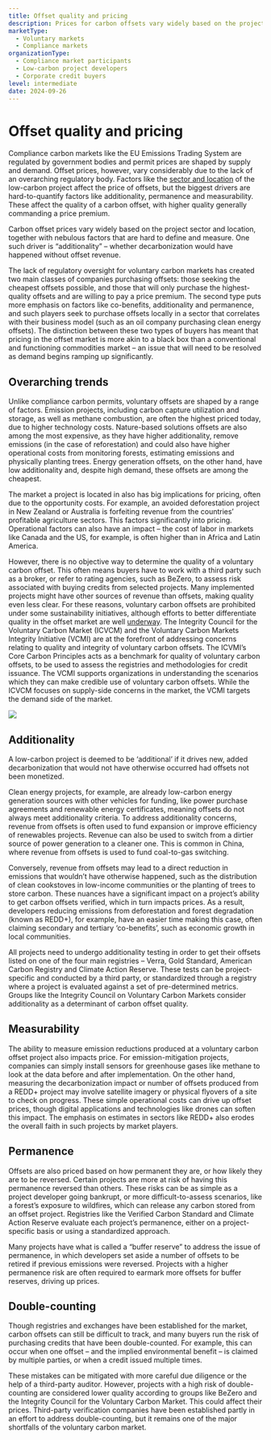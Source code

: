 ```yaml
---
title: Offset quality and pricing
description: Prices for carbon offsets vary widely based on the project sector and location, together with nebulous factors that are hard to define and measure. One such driver is project “additionality” – whether decarbonization would have happened without offset revenue.
marketType:
  - Voluntary markets
  - Compliance markets
organizationType:
  - Compliance market participants
  - Low-carbon project developers
  - Corporate credit buyers
level: intermediate
date: 2024-09-26
---
```


# Offset quality and pricing

Compliance carbon markets like the EU Emissions Trading System are regulated by government bodies and permit prices are shaped by supply and demand. Offset prices, however, vary considerably due to the lack of an overarching regulatory body. Factors like the [sector and location](/factsheets/voluntary-offset-supply) of the low-carbon project affect the price of offsets, but the biggest drivers are hard-to-quantify factors like additionality, permanence and measurability. These affect the quality of a carbon offset, with higher quality generally commanding a price premium.

<KeyMessage>
  Carbon offset prices vary widely based on the project sector and location,
  together with nebulous factors that are hard to define and measure. One such
  driver is “additionality” – whether decarbonization would have
  happened without offset revenue.
</KeyMessage>

The lack of regulatory oversight for voluntary carbon markets has created two main classes of companies purchasing offsets: those seeking the cheapest offsets possible, and those that will only purchase the highest-quality offsets and are willing to pay a price premium. The second type puts more emphasis on factors like co-benefits, additionality and permanence, and such players seek to purchase offsets locally in a sector that correlates with their business model (such as an oil company purchasing clean energy offsets). The distinction between these two types of buyers has meant that pricing in the offset market is more akin to a black box than a conventional and functioning commodities market – an issue that will need to be resolved as demand begins ramping up significantly.

## Overarching trends

Unlike compliance carbon permits, voluntary offsets are shaped by a range of factors. Emission projects, including carbon capture utilization and storage, as well as methane combustion, are often the highest priced today, due to higher technology costs. Nature-based solutions offsets are also among the most expensive, as they have higher additionality, remove emissions (in the case of reforestation) and could also have higher operational costs from monitoring forests, estimating emissions and physically planting trees. Energy generation offsets, on the other hand, have low additionality and, despite high demand, these offsets are among the cheapest.

The market a project is located in also has big implications for pricing, often due to the opportunity costs. For example, an avoided deforestation project in New Zealand or Australia is forfeiting revenue from the countries’ profitable agriculture sectors. This factors significantly into pricing. Operational factors can also have an impact – the cost of labor in markets like Canada and the US, for example, is often higher than in Africa and Latin America.

However, there is no objective way to determine the quality of a voluntary carbon offset. This often means buyers have to work with a third party such as a broker, or refer to rating agencies, such as BeZero, to assess risk associated with buying credits from selected projects. Many implemented projects might have other sources of revenue than offsets, making quality even less clear. For these reasons, voluntary carbon offsets are prohibited under some sustainability initiatives, although efforts to better differentiate quality in the offset market are well [underway](/factsheets/voluntary-offset-standards). The Integrity Council for the Voluntary Carbon Market (ICVCM) and the Voluntary Carbon Markets Integrity Initiative (VCMI) are at the forefront of addressing concerns relating to quality and integrity of voluntary carbon offsets. The ICVMI’s Core Carbon Principles acts as a benchmark for quality of voluntary carbon offsets, to be used to assess the registries and methodologies for credit issuance. The VCMI supports organizations in understanding the scenarios which they can make credible use of voluntary carbon offsets. While the ICVCM focuses on supply-side concerns in the market, the VCMI targets the demand side of the market.

<Image src="offset-quality-1.png" ratio={0} />

## Additionality

A low-carbon project is deemed to be ‘additional’ if it drives new, added decarbonization that would not have otherwise occurred had offsets not been monetized. 

Clean energy projects, for example, are already low-carbon energy generation sources with other vehicles for funding, like power purchase agreements and renewable energy certificates, meaning offsets do not always meet additionality criteria. To address additionality concerns, revenue from offsets is often used to fund expansion or improve efficiency of renewables projects. Revenue can also be used to switch from a dirtier source of power generation to a cleaner one. This is common in China, where revenue from offsets is used to fund coal-to-gas switching.

Conversely, revenue from offsets may lead to a direct reduction in emissions that wouldn’t have otherwise happened, such as the distribution of clean cookstoves in low-income communities or the planting of trees to store carbon. These nuances have a significant impact on a project’s ability to get carbon offsets verified, which in turn impacts prices. As a result, developers reducing emissions from deforestation and forest degradation (known as REDD+), for example, have an easier time making this case, often claiming secondary and tertiary ‘co-benefits’, such as economic growth in local communities.

All projects need to undergo additionality testing in order to get their offsets listed on one of the four main registries – Verra, Gold Standard, American Carbon Registry and Climate Action Reserve. These tests can be project-specific and conducted by a third party, or standardized through a registry where a project is evaluated against a set of pre-determined metrics. Groups like the Integrity Council on Voluntary Carbon Markets consider additionality as a determinant of carbon offset quality.

## Measurability

The ability to measure emission reductions produced at a voluntary carbon offset project also impacts price. For emission-mitigation projects, companies can simply install sensors for greenhouse gases like methane to look at the data before and after implementation. On the other hand, measuring the decarbonization impact or number of offsets produced from a REDD+ project may involve satellite imagery or physical flyovers of a site to check on progress. These simple operational costs can drive up offset prices, though digital applications and technologies like drones can soften this impact. The emphasis on estimates in sectors like REDD+ also erodes the overall faith in such projects by market players.

## Permanence

Offsets are also priced based on how permanent they are, or how likely they are to be reversed. Certain projects are more at risk of having this permanence reversed than others. These risks can be as simple as a project developer going bankrupt, or more difficult-to-assess scenarios, like a forest’s exposure to wildfires, which can release any carbon stored from an offset project. Registries like the Verified Carbon Standard and Climate Action Reserve evaluate each project’s permanence, either on a project-specific basis or using a standardized approach.

Many projects have what is called a “buffer reserve” to address the issue of permanence, in which developers set aside a number of offsets to be retired if previous emissions were reversed. Projects with a higher permanence risk are often required to earmark more offsets for buffer reserves, driving up prices.

## Double-counting

Though registries and exchanges have been established for the market, carbon offsets can still be difficult to track, and many buyers run the risk of purchasing credits that have been double-counted. For example, this can occur when one offset – and the implied environmental benefit – is claimed by multiple parties, or when a credit issued multiple times.

These mistakes can be mitigated with more careful due diligence or the help of a third-party auditor. However, projects with a high risk of double-counting are considered lower quality according to groups like BeZero and the Integrity Council for the Voluntary Carbon Market. This could affect their prices.  Third-party verification companies have been established partly in an effort to address double-counting, but it remains one of the major shortfalls of the voluntary carbon market.
